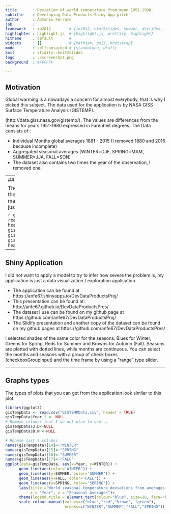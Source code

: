 ```yaml
---
title       : Deviation of world temperature from mean 1951-1980.  
subtitle    : Developing Data Products Shiny App pitch 
author      : Antonio Ferraro
job         : 
framework   : io2012        # {io2012, html5slides, shower, dzslides, ...}
highlighter : highlight.js  # {highlight.js, prettify, highlight}
hitheme     : default       # 
widgets     : []            # {mathjax, quiz, bootstrap}
mode        : selfcontained # {standalone, draft}
knit        : slidify::knit2slides
logo        : ./screenshot.png
background  : #FFFFFF

---
```


## Motivation

Global warming is a nowadays a concern for almost everybody, that is why I picked this subject. The data used for the application is by NASA GISS Surface Temperature Analysis (GISTEMP).

(http://data.giss.nasa.gov/gistemp/). The values are differences from the means for years 1951-1980 expressed in Farenheit degrees. The Data consists of :

* Individual Months global averages 1881 - 2015 (I removed 1880 and 2016 because incomplete)
* Aggregated seasonal averages (WINTER=DJF, SPRING=MAM, SUMMER=JJA, FALL=SON)
* The dataset also contains two times the year of the observation, I removed one.

---
## Data

The dataset looks like this, the code shows all my manipulations (basically I just remove columns) :

```r
gisTempData <- read.csv("GISTEMPData.csv", header = TRUE)
gisTempData$Year.1 <- NULL
gisTempData$J.D <- NULL
gisTempData$D.N <- NULL
head(gisTempData, 5)
```

---

## Shiny Application

I did not want to apply a model to try to infer how severe the problem is, my application is just a data visualization / exploration application. 

* The application can be found at https://anfe67.shinyapps.io/DevDataProductsProj/
* This presentation can be found at: http://anfe67.github.io/DevDataProductsPres/
* The dataset I use can be found on my github page at https://github.com/anfe67/DevDataProductsProj/
* The Slidify presentation and another copy of the dataset can be found on my github pages at https://github.com/anfe67/DevDataProductsPres/


I selected shades of the same color for the seasons: Blues for Winter, Greens for Spring, Reds for Summer and Browns for Autumn (Fall). Seasons are plotted with dotted lines, while months are continuous. You can select the months and seasons with a group of check boxes (checkboxGroupInput) and the time frame by using a “range” type slider.

---

## Graphs types

The types of plots that you can get from the application look similar to this plot.

```r
library(ggplot2)
gisTempData <- read.csv("GISTEMPData.csv", header = TRUE)
gisTempData$Year.1 <- NULL
# Remove columns that I do not plan to use...
gisTempData$J.D<-NULL
gisTempData$D.N <-NULL

# Rename last 4 columns
names(gisTempData)[14]<-"WINTER"
names(gisTempData)[15]<-"SPRING"
names(gisTempData)[16]<-"SUMMER"
names(gisTempData)[17]<-"FALL"
ggplot(data=gisTempData, aes(x=Year, y=WINTER)) +
      geom_line(aes(color='WINTER')) +
      geom_line(aes(y=SUMMER, color='SUMMER')) +
      geom_line(aes(y=FALL, color='FALL')) +
      geom_line(aes(y=SPRING, color='SPRING')) +
      labs(title ="World seasonal temperature deviations from averages 1951-1980",
           x = "Year", y = "Seasonal Averages")+
      theme(legend.title = element_text(colour="blue", size=10, face="bold")) +
      scale_colour_manual(values=c("blue","red","brown", "green"),
                          breaks=c("WINTER","SUMMER","FALL","SPRING"))
```


